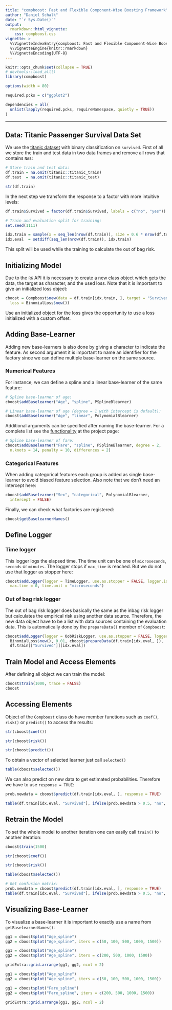 ```yaml
---
title: "compboost: Fast and Flexible Component-Wise Boosting Framework"
author: "Daniel Schalk"
date: "`r Sys.Date()`"
output: 
  rmarkdown::html_vignette:
    css: compboost.css
vignette: >
  %\VignetteIndexEntry{compboost: Fast and Flexible Component-Wise Boosting Framework}
  %\VignetteEngine{knitr::rmarkdown}
  %\VignetteEncoding{UTF-8}
---
```


```r
knitr::opts_chunk$set(collapse = TRUE)
# devtools::load_all()
library(compboost)

options(width = 80)

required.pcks = c("ggplot2")

dependencies = all(
  unlist(lapply(required.pcks, requireNamespace, quietly = TRUE))
)
```


<hr>

## Data: Titanic Passenger Survival Data Set

We use the [titanic dataset](https://www.kaggle.com/c/titanic/data) with binary
classification on `survived`. First of all we store the train and test data
in two data frames and remove all rows that contains `NA`s:

```r
# Store train and test data:
df.train = na.omit(titanic::titanic_train)
df.test  = na.omit(titanic::titanic_test)

str(df.train)
```

In the next step we transform the response to a factor with more intuitive levels:
 
```r
df.train$Survived = factor(df.train$Survived, labels = c("no", "yes"))

# Train and evaluation split for training:
set.seed(1111)

idx.train = sample(x = seq_len(nrow(df.train)), size = 0.6 * nrow(df.train))
idx.eval  = setdiff(seq_len(nrow(df.train)), idx.train) 
```

This split will be used while the training to calculate the out of bag risk. 


## Initializing Model

Due to the `R6` API it is necessary to create a new class object which gets the data, the target as character, and the used loss. Note that it is important to give an initialized loss object:
```r
cboost = Compboost$new(data = df.train[idx.train, ], target = "Survived", 
  loss = BinomialLoss$new())
```

Use an initialized object for the loss gives the opportunity to use a loss initialized with a custom offset.

## Adding Base-Learner

Adding new base-learners is also done by giving a character to indicate the feature. As second argument it is important to name an identifier for the factory since we can define multiple base-learner on the same source.

### Numerical Features

For instance, we can define a spline and a linear base-learner of the same feature:
```r
# Spline base-learner of age:
cboost$addBaselearner("Age", "spline", PSplineBlearner)

# Linear base-learner of age (degree = 1 with intercept is default):
cboost$addBaselearner("Age", "linear", PolynomialBlearner)
```

Additional arguments can be specified after naming the base-learner. For a complete list see the [functionality](https://compboost.org/functionality.html) at the project page:
```r
# Spline base-learner of fare:
cboost$addBaselearner("Fare", "spline", PSplineBlearner, degree = 2,
  n.knots = 14, penalty = 10, differences = 2)
```

### Categorical Features

When adding categorical features each group is added as single base-learner to avoid biased feature selection. Also note that we don't need an intercept here:
```r
cboost$addBaselearner("Sex", "categorical", PolynomialBlearner, 
  intercept = FALSE)
```

Finally, we can check what factories are registered:
```r
cboost$getBaselearnerNames()
```

## Define Logger

### Time logger

This logger logs the elapsed time. The time unit can be one of `microseconds`, `seconds` or `minutes`. The logger stops if `max_time` is reached. But we do not use that logger as stopper here:

```r
cboost$addLogger(logger = TimeLogger, use.as.stopper = FALSE, logger.id = "time", 
  max.time = 0, time.unit = "microseconds")
```

### Out of bag risk logger

The out of bag risk logger does basically the same as the inbag risk logger but calculates the empirical risk using another data source. Therefore, the new data object have to be a list with data sources containing the evaluation data. This is automatically done by the `prepareData()` member of `Compboost`:
```r
cboost$addLogger(logger = OobRiskLogger, use.as.stopper = FALSE, logger.id ="oob",
  BinomialLoss$new(), 0.01, cboost$prepareData(df.train[idx.eval, ]), 
  df.train[["Survived"]][idx.eval])
```


## Train Model and Access Elements

After defining all object we can train the model:

```r
cboost$train(1000, trace = FALSE)
cboost
```

## Accessing Elements

Object of the `Compboost` class do have member functions such as `coef()`, `risk()` or `predict()` to access the results:
```r
str(cboost$coef())

str(cboost$risk())

str(cboost$predict())
```

To obtain a vector of selected learner just call `selected()`
```r
table(cboost$selected())
```

We can also predict on new data to get estimated probabilities. Therefore we have to use `response = TRUE`:
```r
prob.newdata = cboost$predict(df.train[idx.eval, ], response = TRUE)

table(df.train[idx.eval, "Survived"], ifelse(prob.newdata > 0.5, "no", "yes"))
```

## Retrain the Model

To set the whole model to another iteration one can easily call `train()` to another iteration:
```r
cboost$train(1500)

str(cboost$coef())

str(cboost$risk())

table(cboost$selected())

# Get confusion matrix:
prob.newdata = cboost$predict(df.train[idx.eval, ], response = TRUE)
table(df.train[idx.eval, "Survived"], ifelse(prob.newdata > 0.5, "no", "yes"))
```

## Visualizing Base-Learner

To visualize a base-learner it is important to exactly use a name from `getBaselearnerNames()`:
```r
gg1 = cboost$plot("Age_spline")
gg2 = cboost$plot("Age_spline", iters = c(50, 100, 500, 1000, 1500))
```
```r
gg1 = cboost$plot("Age_spline")
gg2 = cboost$plot("Age_spline", iters = c(200, 500, 1000, 1500))

gridExtra::grid.arrange(gg1, gg2, ncol = 2)
```

```r
gg1 = cboost$plot("Age_spline")
gg2 = cboost$plot("Age_spline", iters = c(50, 100, 500, 1000, 1500))
```
```r
gg1 = cboost$plot("Fare_spline")
gg2 = cboost$plot("Fare_spline", iters = c(200, 500, 1000, 1500))

gridExtra::grid.arrange(gg1, gg2, ncol = 2)
```